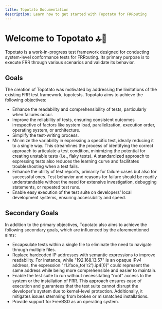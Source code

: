 ```yaml
---
title: Topotato Documentation
description: Learn how to get started with Topotato for FRRouting
---
```


# Welcome to Topotato 🔝🥔

Topotato is a work-in-progress test framework designed for conducting system-level conformance tests for FRRouting.
Its primary purpose is to execute FRR through various scenarios and validate its behavior.

## Goals

The creation of Topotato was motivated by addressing the limitations of the existing FRR test framework, topotests.
 Topotato aims to achieve the following objectives:

- Enhance the readability and comprehensibility of tests, particularly when failures occur.
- Improve the reliability of tests, ensuring consistent outcomes irrespective of factors like system load, parallelization, execution order, operating system, or architecture.
- Simplify the test-writing process.
- Minimize the variability in expressing a specific test, ideally reducing it to a single way. This streamlines the process of identifying the correct approach to articulate a test condition, minimizing the potential for creating unstable tests (i.e., flaky tests). A standardized approach to expressing tests also reduces the learning curve and facilitates troubleshooting when a test fails.
- Enhance the utility of test reports, primarily for failure cases but also for successful ones. Test behavior and reasons for failure should be readily understandable without the need for extensive investigation, debugging statements, or repeated test runs.
- Enable easy execution of the test suite on developers' local development systems, ensuring accessibility and speed.

## Secondary Goals

In addition to the primary objectives, Topotato also aims to achieve the following secondary goals, which are influenced by the aforementioned aims:

- Encapsulate tests within a single file to eliminate the need to navigate through multiple files.
- Replace hardcoded IP addresses with semantic expressions to improve readability. For instance, while "192.168.13.57" is an opaque IPv4 address, the expression "r1.iface_to('r2').ip4[0]" could represent the same address while being more comprehensible and easier to maintain.
- Enable the test suite to run without necessitating "root" access to the system or the installation of FRR. This approach ensures ease of execution and guarantees that the test suite cannot disrupt the developer's system due to kernel-level protection. Additionally, it mitigates issues stemming from broken or mismatched installations.
- Provide support for FreeBSD as an operating system.
